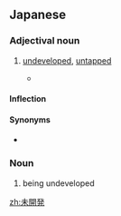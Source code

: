 ==Japanese==
{{ja-kanjitab|み|かい|はつ|yomi=on}}

===Adjectival noun===
{{ja-adj|infl=na|みかいはつ}}

# [[undeveloped]], [[untapped]]
#* {{RQ:Obama enzetsu}}
#*: {{ja-usex|中東 や 北 アフリカ に おける 最大 の '''未開発''' 資源 は、 人民 の 才能 で ある。|ちゅうとう や きた アフリカ に おける さいだい の '''みかいはつ''' しげん は、 じんみん の さいのう で ある。|The greatest untapped resource in the Middle East and North Africa is the talent of its people.}}

====Inflection====
{{ja-na|みかいはつ}}

====Synonyms====
* {{ja-r|未開拓|みかいたく}}

===Noun===
{{ja-noun|みかいはつ}}

# being undeveloped

[[zh:未開発]]